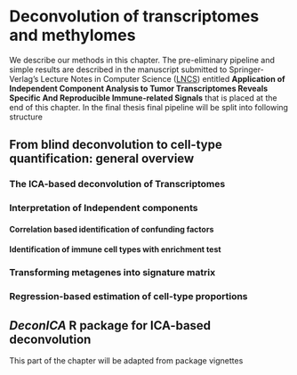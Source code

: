 # Deconvolution of transcriptomes and methylomes

We describe our methods in this chapter.  The pre-eliminary pipeline and simple results are described in the manuscript submitted to  Springer-Verlag’s Lecture Notes in Computer Science ([LNCS](http://www.springer.com/gb/computer-science/lncs)) entitled **Application of Independent Component Analysis to Tumor Transcriptomes Reveals Specific And Reproducible Immune-related Signals** that is placed at the end of this chapter. In the final thesis final pipeline will be split into following structure

## From blind deconvolution to cell-type quantification: general overview

### The ICA-based deconvolution of Transcriptomes

### Interpretation of Independent components

#### Correlation based identification of confunding factors 

#### Identification of immune cell types with enrichment test

### Transforming metagenes into signature matrix

### Regression-based estimation of cell-type proportions

## *DeconICA* R package for ICA-based deconvolution 

This part of the chapter will be adapted from package vignettes

\includepdf[pages={1-}, scale=1]{pdf-ext/LVAICA.pdf}







